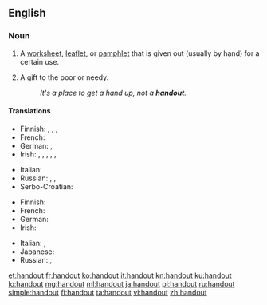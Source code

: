 {{also|hand out}}
==English==

===Noun===
{{en-noun}}

# A [[worksheet]], [[leaflet]], or [[pamphlet]] that is given out (usually by hand) for a certain use.
# {{senseid|en|a gift to the poor or needy}}A gift to the poor or needy.
#: ''It's a place to get a hand up, not a '''handout'''.''

====Translations====
{{trans-top|a worksheet, leaflet or pamphlet given out for a certain use}}
* Finnish: {{t+|fi|tiedote}}, {{t|fi|mainoslehtinen}}, {{t|fi|moniste}}, {{t|fi|moniste}}
* French: {{t+|fr|polycopié|m}}
* German: {{t+|de|Flugblatt|n}},  {{t+|de|Zettel|m}}
* Irish: {{t+|ga|bileog|f}}, {{t|ga|bileog eolais|f}}, {{t|ga|bileoigín|m}}, {{t|ga|dáileán|m}}, {{t|ga|glacán bileog|m}}, {{t|ga|bileog faisnéise|f}}
{{trans-mid}}
* Italian: {{t+|it|volantino|m}}
* Russian: {{t|ru|раздаточный материал|m|tr=razdátočnyj materiál}}, {{t|ru|хэндаут|m|tr=xendáut}} {{qualifier|colloquial}},  {{t+|ru|памфлет|m|tr=pamflét}}
* Serbo-Croatian: {{t|sh|uručak|m}}
{{trans-bottom}}

{{trans-top|a gift to the poor or needy}}
* Finnish: {{t+|fi|almu}}
* French: {{t+|fr|aumône|f}}
* German: {{t+|de|Almosen|n}}
* Irish: {{t|ga|síneadh láimhe|m}}
{{trans-mid}}
* Italian: {{t+|it|donazione|f}}, {{t|it|regalia|f}}
* Japanese: {{t|ja|施し物|sc=Jpan|tr=hodokoshimono}}
* Russian: {{t+|ru|милостыня|f|tr=mílostynja}},  {{t+|ru|подаяние|n|tr=podajánije}}
{{trans-bottom}}

[[et:handout]]
[[fr:handout]]
[[ko:handout]]
[[it:handout]]
[[kn:handout]]
[[ku:handout]]
[[lo:handout]]
[[mg:handout]]
[[ml:handout]]
[[ja:handout]]
[[pl:handout]]
[[ru:handout]]
[[simple:handout]]
[[fi:handout]]
[[ta:handout]]
[[vi:handout]]
[[zh:handout]]